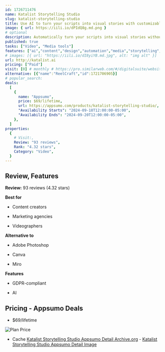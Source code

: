 ```yaml
---
id: 1726711476
name: Katalist Storytelling Studio 
slug: katalist-storytelling-studio
title: Use AI to turn your scripts into visual stories with customizable scenes, characters, and props
image: { url: https://iili.io/dPIdQ8g.md.png }
# optional
description: Automatically turn your scripts into visual stories without any complicated AI promptingChange poses, add props, and adjust all of your scenes to create the most compelling visuals
published: true
tasks: ["Video", "Media tools"]
features: ["ai","content","design","automation","media","storytelling","editing","video"]
# images: [{ url: "https://iili.io/dI8yiYB.md.jpg", alt: "img alt" }]
url: http://katalist.ai
pricing: ["Paid"]
visit: [0] # monthly # https://pro.similarweb.com/#/digitalsuite/websiteanalysis/home
alternative: [{"name":"ReelCraft","id":1721706905}]
# popular_search:
deals:
  [
    {
      name: "Appsumo",
      price: $69/lifetime,
      url: https://appsumo.com/products/katalist-storytelling-studio/,
      "Availability Starts": "2024-09-18T12:00:00-05:00",
      "Availability Ends": "2024-09-20T12:00:00-05:00",
    },
  ]
properties:
  {
    # Visit:,
    Review: "93 reviews",
    Rank: "4.32 stars",
    Category: "Video",
  }
---
```


## Review, Features

**Review:** 93 reviews (4.32 stars)

**Best for**

- Content creators

- Marketing agencies

- Videographers

**Alternative to**

- Adobe Photoshop

- Canva

- Miro

**Features**

- GDPR-compliant

- AI

## Pricing - Appsumo Deals

- $69/lifetime

<Img src="https://iili.io/dPI0VNs.png" alt="Plan Price" />

- Cache [Katalist Storytelling Studio  Appsumo Detail Archive.org](https://web.archive.org/web/*/https://appsumo.com/products/katalist-storytelling-studio/) - [Katalist Storytelling Studio  Appsumo Detail Image](https://iili.io/dPI0mba.png)
